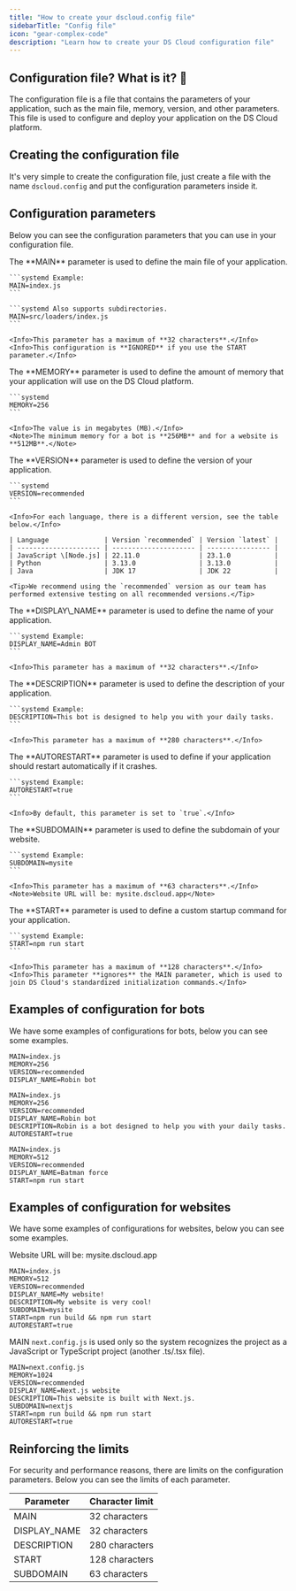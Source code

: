 ```yaml
---
title: "How to create your dscloud.config file"
sidebarTitle: "Config file"
icon: "gear-complex-code"
description: "Learn how to create your DS Cloud configuration file"
---
```


## Configuration file? What is it? 🤔

The configuration file is a file that contains the parameters of your application, such as the main file, memory, version, and other parameters. This file is used to configure and deploy your application on the DS Cloud platform.

## Creating the configuration file

It's very simple to create the configuration file, just create a file with the name `dscloud.config` and put the configuration parameters inside it.

## Configuration parameters

Below you can see the configuration parameters that you can use in your configuration file.

<Steps>
  <Step title="MAIN [*]" icon="file">
    The **MAIN** parameter is used to define the main file of your application.

    ```systemd Example:
    MAIN=index.js
    ```

    ```systemd Also supports subdirectories.
    MAIN=src/loaders/index.js
    ```

    <Info>This parameter has a maximum of **32 characters**.</Info>
    <Info>This configuration is **IGNORED** if you use the START parameter.</Info>
  </Step>

  <Step title="MEMORY [*]" icon="memory">
    The **MEMORY** parameter is used to define the amount of memory that your application will use on the DS Cloud platform.

    ```systemd
    MEMORY=256
    ```

    <Info>The value is in megabytes (MB).</Info>
    <Note>The minimum memory for a bot is **256MB** and for a website is **512MB**.</Note>
  </Step>

  <Step title="VERSION [*]" icon="arrow-up-9-1">
    The **VERSION** parameter is used to define the version of your application.

    ```systemd
    VERSION=recommended
    ```

    <Info>For each language, there is a different version, see the table below.</Info>

    | Language              | Version `recommended` | Version `latest` |
    | --------------------- | --------------------- | ---------------- |
    | JavaScript \[Node.js] | 22.11.0               | 23.1.0           |
    | Python                | 3.13.0                | 3.13.0           |
    | Java                  | JDK 17                | JDK 22           |

    <Tip>We recommend using the `recommended` version as our team has performed extensive testing on all recommended versions.</Tip>
  </Step>

  <Step title="DISPLAY_NAME [*]" icon="text">
    The **DISPLAY\_NAME** parameter is used to define the name of your application.

    ```systemd Example:
    DISPLAY_NAME=Admin BOT
    ```

    <Info>This parameter has a maximum of **32 characters**.</Info>
  </Step>

  <Step title="DESCRIPTION" icon="text">
    The **DESCRIPTION** parameter is used to define the description of your application.

    ```systemd Example:
    DESCRIPTION=This bot is designed to help you with your daily tasks.
    ```

    <Info>This parameter has a maximum of **280 characters**.</Info>
  </Step>

  <Step title="AUTORESTART" icon="rotate">
    The **AUTORESTART** parameter is used to define if your application should restart automatically if it crashes.

    ```systemd Example:
    AUTORESTART=true
    ```

    <Info>By default, this parameter is set to `true`.</Info>
  </Step>

  <Step title="SUBDOMAIN" icon="globe">
    The **SUBDOMAIN** parameter is used to define the subdomain of your website.

    ```systemd Example:
    SUBDOMAIN=mysite
    ```

    <Info>This parameter has a maximum of **63 characters**.</Info>
    <Note>Website URL will be: mysite.dscloud.app</Note>
  </Step>

  <Step title="START" icon="play">
    The **START** parameter is used to define a custom startup command for your application.

    ```systemd Example:
    START=npm run start
    ```

    <Info>This parameter has a maximum of **128 characters**.</Info>
    <Info>This parameter **ignores** the MAIN parameter, which is used to join DS Cloud's standardized initialization commands.</Info>
  </Step>
</Steps>

## Examples of configuration for bots

We have some examples of configurations for bots, below you can see some examples.

```systemd This example just uses required parameters. (minimum configuration)
MAIN=index.js
MEMORY=256
VERSION=recommended
DISPLAY_NAME=Robin bot
```

```systemd This example is a bot with all parameters.
MAIN=index.js
MEMORY=256
VERSION=recommended
DISPLAY_NAME=Robin bot
DESCRIPTION=Robin is a bot designed to help you with your daily tasks.
AUTORESTART=true
```

```systemd This example uses all parameters and CUSTOM STARTUP COMMAND in a bot.
MAIN=index.js
MEMORY=512
VERSION=recommended
DISPLAY_NAME=Batman force
START=npm run start
```

## Examples of configuration for websites

We have some examples of configurations for websites, below you can see some examples.

<Info>Website URL will be: mysite.dscloud.app</Info>

```systemd This example uses all parameters and CUSTOM STARTUP COMMAND in a website.
MAIN=index.js
MEMORY=512
VERSION=recommended
DISPLAY_NAME=My website!
DESCRIPTION=My website is very cool!
SUBDOMAIN=mysite
START=npm run build && npm run start
AUTORESTART=true
```

<Info>MAIN `next.config.js` is used only so the system recognizes the project as a JavaScript or TypeScript project (another .ts/.tsx file).</Info>

```systemd Next.js website example.
MAIN=next.config.js
MEMORY=1024
VERSION=recommended
DISPLAY_NAME=Next.js website
DESCRIPTION=This website is built with Next.js.
SUBDOMAIN=nextjs
START=npm run build && npm run start
AUTORESTART=true
```

## Reinforcing the limits

For security and performance reasons, there are limits on the configuration parameters. Below you can see the limits of each parameter.

| Parameter     | Character limit |
| ------------- | --------------- |
| MAIN          | 32 characters   |
| DISPLAY\_NAME | 32 characters   |
| DESCRIPTION   | 280 characters  |
| START         | 128 characters  |
| SUBDOMAIN     | 63 characters   |